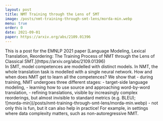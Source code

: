 ```yaml
---
layout: post
title: NMT Training through the Lens of SMT
image: /posts/nmt-training-through-smt-lens/morda-min.webp
menu: true
order: 0
date: 2021-09-01
paper: https://arxiv.org/abs/2109.01396
---
```


<Preview>
  <Cl size="md">
    This is a post for the EMNLP 2021 paper
    [Language Modeling, Lexical Translation, Reordering: The Training Process of NMT through the Lens of Classical SMT.](https://arxiv.org/abs/2109.01396)
  </Cl>
  <SideContainer>
    <Main md>
      In SMT, model competences are modelled with distinct models.
      In NMT, the whole translation task is modelled
      with a single neural network.
      How and when does NMT get to learn all the competences? We show that
      - during training, NMT undergoes three different stages:
      - target-side language modeling,
      - learning how to use source and approaching word-by-word translation,
      - refining translations, visible by increasingly complex reorderings,
      but almost invisible to standard metrics (e.g. BLEU);
    </Main>
    <Side>
      ![morda-min](/posts/nmt-training-through-smt-lens/morda-min.webp)
    </Side>
  </SideContainer>
  - not only this is fun, but it can also help in practice! For example, in settings where
  data complexity matters, such as non-autoregressive NMT.
</Preview>


